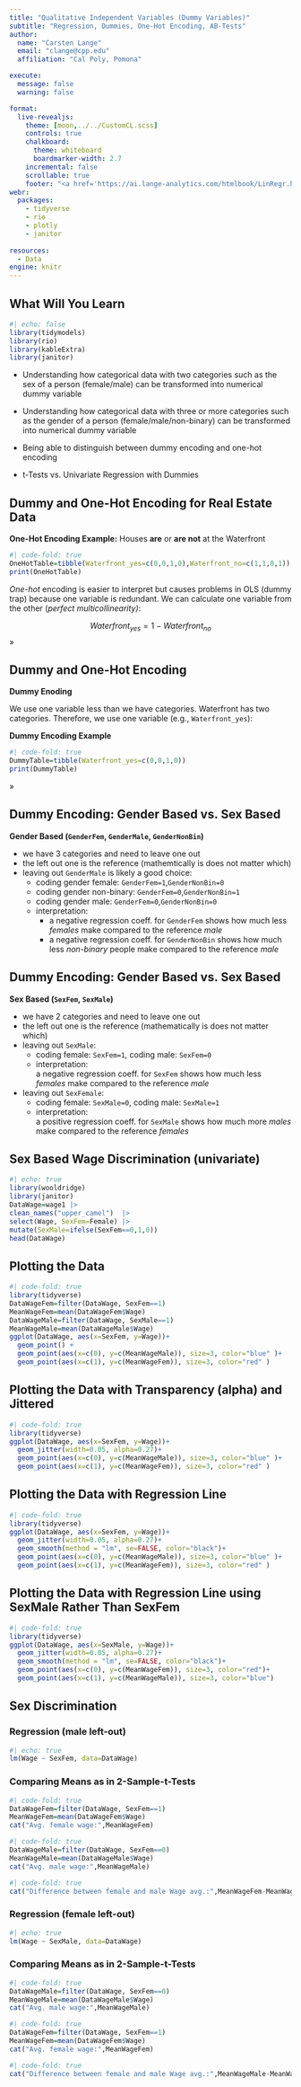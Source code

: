 ```yaml
---
title: "Qualitative Independent Variables (Dummy Variables)"
subtitle: "Regression, Dummies, One-Hot Encoding, AB-Tests"
author:
  name: "Carsten Lange"
  email: "clange@cpp.edu"
  affiliation: "Cal Poly, Pomona"

execute:
  message: false
  warning: false

format: 
  live-revealjs:
    theme: [moon,../../CustomCL.scss]
    controls: true
    chalkboard:
      theme: whiteboard
      boardmarker-width: 2.7
    incremental: false
    scrollable: true
    footer: "<a href='https://ai.lange-analytics.com/htmlbook/LinRegr.html'>Textbook </a> "
webr:
  packages:
    - tidyverse
    - rio
    - plotly
    - janitor
    
resources: 
  - Data
engine: knitr    
---
```





## What Will You Learn {.scrollable .smaller}

```r
#| echo: false
library(tidymodels)
library(rio)
library(kableExtra)
library(janitor)
```


-   Understanding how categorical data with two categories such as the sex of a person (female/male) can be transformed into numerical dummy variable

-   Understanding how categorical data with three or more categories such as the gender of a person (female/male/non-binary) can be transformed into numerical dummy variable

-   Being able to distinguish between dummy encoding and one-hot encoding

- t-Tests vs. Univariate Regression with Dummies




## Dummy and One-Hot Encoding for Real Estate Data 

**One-Hot Encoding Example:** Houses **are** or **are not** at the Waterfront

```r
#| code-fold: true
OneHotTable=tibble(Waterfront_yes=c(0,0,1,0),Waterfront_no=c(1,1,0,1))
print(OneHotTable)
```

*One-hot* encoding is easier to interpret but causes problems in OLS (dummy trap) because one variable is redundant. We can calculate one variable from the other (*perfect multicollinearity)*:

$$Waterfront_{yes}=1-Waterfront_{no}$$ 
»

## Dummy and One-Hot Encoding {.smaller}

**Dummy Enoding**

We use one variable less than we have categories. Waterfront has two categories. Therefore, we use one variable (e.g., `Waterfront_yes`):

**Dummy Encoding Example**

```r
#| code-fold: true
DummyTable=tibble(Waterfront_yes=c(0,0,1,0))
print(DummyTable)
```

»

## Dummy Encoding: Gender Based  vs. Sex Based {.smaller}

**Gender Based (`GenderFem`, `GenderMale`, `GenderNonBin`)**

::: {.incremental}
- we have 3 categories and need to leave one out
- the left out one is the reference (mathemtically is does not matter which)
- leaving out `GenderMale` is likely a good choice:
  - coding gender female: `GenderFem=1`,`GenderNonBin=0`
  - coding gender non-binary: `GenderFem=0`,`GenderNonBin=1`
  - coding gender male: `GenderFem=0`,`GenderNonBin=0`
  - interpretation: 
    - a negative regression coeff. for `GenderFem` shows how much less *females* make compared to the reference *male*
    - a negative regression coeff. for `GenderNonBin` shows how much less *non-binary* people make compared to the reference *male*
:::

## Dummy Encoding: Gender Based  vs. Sex Based 

**Sex Based (`SexFem`, `SexMale`)**

::: {.incremental}
- we have 2 categories and need to leave one out
- the left out one is the reference (mathematically is does not matter which)
- leaving out `SexMale`:
  - coding female: `SexFem=1`, coding male: `SexFem=0`
  - interpretation: <br>
      a negative regression coeff. for `SexFem` shows how much less *females* make compared to the reference *male*

- leaving out `SexFemale`:
  - coding female: `SexMale=0`, coding male: `SexMale=1`
  - interpretation: <br>
      a positive regression coeff. for `SexMale` shows how much more *males* make compared to the reference *females*
:::

## Sex Based Wage Discrimination (univariate)

```r
#| echo: true
library(wooldridge)
library(janitor)
DataWage=wage1 |>  
clean_names("upper_camel")  |> 
select(Wage, SexFem=Female) |> 
mutate(SexMale=ifelse(SexFem==0,1,0))
head(DataWage)
```

## Plotting the Data

```r
#| code-fold: true
library(tidyverse)
DataWageFem=filter(DataWage, SexFem==1)
MeanWageFem=mean(DataWageFem$Wage)
DataWageMale=filter(DataWage, SexMale==1)
MeanWageMale=mean(DataWageMale$Wage)
ggplot(DataWage, aes(x=SexFem, y=Wage))+
  geom_point() +
  geom_point(aes(x=c(0), y=c(MeanWageMale)), size=3, color="blue" )+
  geom_point(aes(x=c(1), y=c(MeanWageFem)), size=3, color="red" )
```


## Plotting the Data with Transparency (alpha) and Jittered

```r
#| code-fold: true
library(tidyverse)
ggplot(DataWage, aes(x=SexFem, y=Wage))+
  geom_jitter(width=0.05, alpha=0.27)+
  geom_point(aes(x=c(0), y=c(MeanWageMale)), size=3, color="blue" )+
  geom_point(aes(x=c(1), y=c(MeanWageFem)), size=3, color="red" )
```



## Plotting the Data with Regression Line

```r
#| code-fold: true
library(tidyverse)
ggplot(DataWage, aes(x=SexFem, y=Wage))+
  geom_jitter(width=0.05, alpha=0.27)+
  geom_smooth(method = "lm", se=FALSE, color="black")+
  geom_point(aes(x=c(0), y=c(MeanWageMale)), size=3, color="blue" )+
  geom_point(aes(x=c(1), y=c(MeanWageFem)), size=3, color="red" )
```


## Plotting the Data with Regression Line using SexMale Rather Than SexFem

```r
#| code-fold: true
library(tidyverse)
ggplot(DataWage, aes(x=SexMale, y=Wage))+
  geom_jitter(width=0.05, alpha=0.27)+
  geom_smooth(method = "lm", se=FALSE, color="black")+
  geom_point(aes(x=c(0), y=c(MeanWageFem)), size=3, color="red")+
  geom_point(aes(x=c(1), y=c(MeanWageMale)), size=3, color="blue")
```


## Sex Discrimination

### Regression (male left-out)
```r
#| echo: true
lm(Wage ~ SexFem, data=DataWage)
```


### Comparing Means as in 2-Sample-t-Tests

```r
#| code-fold: true
DataWageFem=filter(DataWage, SexFem==1)
MeanWageFem=mean(DataWageFem$Wage)
cat("Avg. female wage:",MeanWageFem)
```

```r
#| code-fold: true
DataWageMale=filter(DataWage, SexFem==0)
MeanWageMale=mean(DataWageMale$Wage)
cat("Avg. male wage:",MeanWageMale)
```

```r
#| code-fold: true
cat("Difference between female and male Wage avg.:",MeanWageFem-MeanWageMale)
```

### Regression (female left-out)
```r
#| echo: true
lm(Wage ~ SexMale, data=DataWage)
```


### Comparing Means as in 2-Sample-t-Tests

```r
#| code-fold: true
DataWageMale=filter(DataWage, SexFem==0)
MeanWageMale=mean(DataWageMale$Wage)
cat("Avg. male wage:",MeanWageMale)
```

```r
#| code-fold: true
DataWageFem=filter(DataWage, SexFem==1)
MeanWageFem=mean(DataWageFem$Wage)
cat("Avg. female wage:",MeanWageFem)
```

```r
#| code-fold: true
cat("Difference between female and male Wage avg.:",MeanWageMale-MeanWageFem)
```
